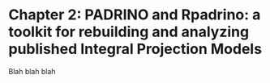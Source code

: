 # Chapter 2: PADRINO and Rpadrino: a toolkit for rebuilding and analyzing published Integral Projection Models

Blah blah blah
